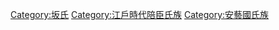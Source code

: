 [[Category:坂氏|Category:坂氏]]
[[Category:江戶時代陪臣氏族|Category:江戶時代陪臣氏族]]
[[Category:安藝國氏族|Category:安藝國氏族]]